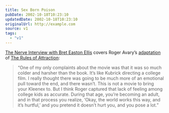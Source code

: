 ```yaml
---
title: Sex Born Poison
pubDate: 2002-10-18T10:23:10
updatedDate: 2002-10-18T10:23:10
originalUrl: http://example.com
source: v1
tags:
  - "v1"
---
```


[The Nerve Interview with Bret Easton Ellis][1] covers Roger Avary&#8217;s [adaptation][2] of [The Rules of Attraction][3]:

> &#8220;One of my only complaints about the movie was that it was so much colder and harsher than the book. It&#8217;s like Kubrick directing a college film. I really thought there was going to be much more of an emotional pull toward the end, and there wasn&#8217;t. This is not a movie to bring your Kleenex to. But I think Roger captured that lack of feeling among college kids as accurate. During that age, you&#8217;re becoming an adult, and in that process you realize, &#8216;Okay, the world works this way, and it&#8217;s hurtful,&#8217; and you pretend it doesn&#8217;t hurt you, and you pose a lot.&#8221;

[1]: http://www.nerve.com/screeningRoom/film/rules/ "The Rules of Adaptation: The Nerve Interview with Bret Easton Ellis"
[2]: http://uk.imdb.com/Title?0292644 "IMDb: The Rules of Attraction"
[3]: http://www.amazon.co.uk/exec/obidos/ASIN/0330301861/ohsky "Amazon.co.uk: Bret Easton Ellis' The Rules of Attraction"
